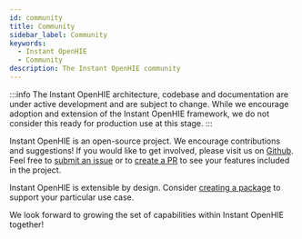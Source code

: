 ```yaml
---
id: community
title: Community
sidebar_label: Community
keywords:
  - Instant OpenHIE
  - Community
description: The Instant OpenHIE community
---
```


:::info
The Instant OpenHIE architecture, codebase and documentation are under active development and are subject to change. While we encourage adoption and extension of the Instant OpenHIE framework, we do not consider this ready for production use at this stage.
:::

Instant OpenHIE is an open-source project. We encourage contributions and suggestions! If you would like to get involved, please visit us on [Github](https://github.com/openhie/instant). Feel free to [submit an issue](https://github.com/openhie/instant/issues/new) or to [create a PR](https://github.com/openhie/instant/compare) to see your features included in the project.

Instant OpenHIE is extensible by design. Consider [creating a package](../how-to/creating-packages) to support your particular use case.

We look forward to growing the set of capabilities within Instant OpenHIE together!
